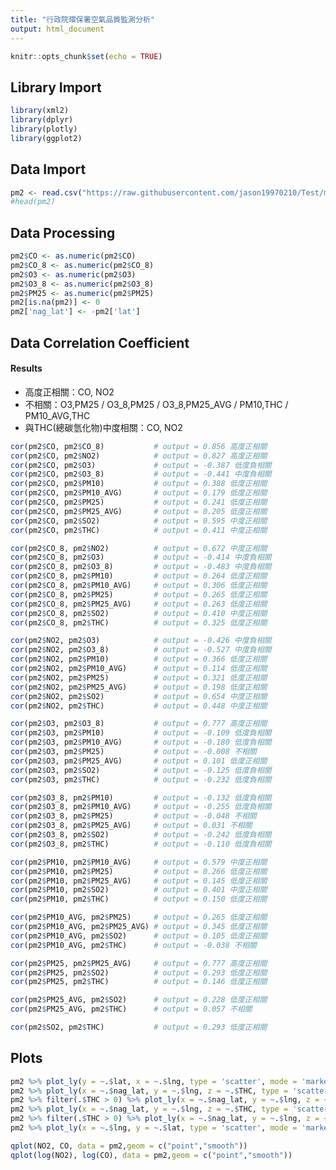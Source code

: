 ```yaml
---
title: "行政院環保署空氣品質監測分析"
output: html_document
---
```


```r
knitr::opts_chunk$set(echo = TRUE)
```

## Library Import

```r
library(xml2)
library(dplyr)
library(plotly)
library(ggplot2)
```

## Data Import
```r
pm2 <- read.csv("https://raw.githubusercontent.com/jason19970210/Test/master/PM25/pm25.csv",stringsAsFactors = F)
#head(pm2)
```

## Data Processing

```r
pm2$CO <- as.numeric(pm2$CO)
pm2$CO_8 <- as.numeric(pm2$CO_8)
pm2$O3 <- as.numeric(pm2$O3)
pm2$O3_8 <- as.numeric(pm2$O3_8)
pm2$PM25 <- as.numeric(pm2$PM25)
pm2[is.na(pm2)] <- 0
pm2['nag_lat'] <- -pm2['lat']
```

## Data Correlation Coefficient

#### Results
- 高度正相關：CO, NO2
- 不相關：O3,PM25 / O3_8,PM25 / O3_8,PM25_AVG / PM10,THC / PM10_AVG,THC
- 與THC(總碳氫化物)中度相關：CO, NO2

```r
cor(pm2$CO, pm2$CO_8)           # output = 0.856 高度正相關
cor(pm2$CO, pm2$NO2)            # output = 0.827 高度正相關
cor(pm2$CO, pm2$O3)             # output = -0.387 低度負相關
cor(pm2$CO, pm2$O3_8)           # output = -0.441 中度負相關
cor(pm2$CO, pm2$PM10)           # output = 0.388 低度正相關
cor(pm2$CO, pm2$PM10_AVG)       # output = 0.179 低度正相關
cor(pm2$CO, pm2$PM25)           # output = 0.241 低度正相關
cor(pm2$CO, pm2$PM25_AVG)       # output = 0.205 低度正相關
cor(pm2$CO, pm2$SO2)            # output = 0.595 中度正相關
cor(pm2$CO, pm2$THC)            # output = 0.411 中度正相關

cor(pm2$CO_8, pm2$NO2)          # output = 0.672 中度正相關
cor(pm2$CO_8, pm2$O3)           # output = -0.414 中度負相關
cor(pm2$CO_8, pm2$O3_8)         # output = -0.483 中度負相關
cor(pm2$CO_8, pm2$PM10)         # output = 0.264 低度正相關
cor(pm2$CO_8, pm2$PM10_AVG)     # output = 0.306 低度正相關
cor(pm2$CO_8, pm2$PM25)         # output = 0.265 低度正相關
cor(pm2$CO_8, pm2$PM25_AVG)     # output = 0.263 低度正相關
cor(pm2$CO_8, pm2$SO2)          # output = 0.410 中度正相關
cor(pm2$CO_8, pm2$THC)          # output = 0.325 低度正相關

cor(pm2$NO2, pm2$O3)            # output = -0.426 中度負相關
cor(pm2$NO2, pm2$O3_8)          # output = -0.527 中度負相關
cor(pm2$NO2, pm2$PM10)          # output = 0.366 低度正相關
cor(pm2$NO2, pm2$PM10_AVG)      # output = 0.114 低度正相關
cor(pm2$NO2, pm2$PM25)          # output = 0.321 低度正相關
cor(pm2$NO2, pm2$PM25_AVG)      # output = 0.198 低度正相關
cor(pm2$NO2, pm2$SO2)           # output = 0.654 中度正相關
cor(pm2$NO2, pm2$THC)           # output = 0.448 中度正相關

cor(pm2$O3, pm2$O3_8)           # output = 0.777 高度正相關
cor(pm2$O3, pm2$PM10)           # output = -0.109 低度負相關
cor(pm2$O3, pm2$PM10_AVG)       # output = -0.180 低度負相關
cor(pm2$O3, pm2$PM25)           # output = -0.008 不相關
cor(pm2$O3, pm2$PM25_AVG)       # output = 0.101 低度正相關
cor(pm2$O3, pm2$SO2)            # output = -0.125 低度負相關
cor(pm2$O3, pm2$THC)            # output = -0.232 低度負相關

cor(pm2$O3_8, pm2$PM10)         # output = -0.132 低度負相關
cor(pm2$O3_8, pm2$PM10_AVG)     # output = -0.255 低度負相關
cor(pm2$O3_8, pm2$PM25)         # output = -0.048 不相關
cor(pm2$O3_8, pm2$PM25_AVG)     # output = 0.031 不相關
cor(pm2$O3_8, pm2$SO2)          # output = -0.242 低度負相關
cor(pm2$O3_8, pm2$THC)          # output = -0.110 低度負相關

cor(pm2$PM10, pm2$PM10_AVG)     # output = 0.579 中度正相關
cor(pm2$PM10, pm2$PM25)         # output = 0.266 低度正相關
cor(pm2$PM10, pm2$PM25_AVG)     # output = 0.145 低度正相關
cor(pm2$PM10, pm2$SO2)          # output = 0.401 中度正相關
cor(pm2$PM10, pm2$THC)          # output = 0.150 低度正相關

cor(pm2$PM10_AVG, pm2$PM25)     # output = 0.265 低度正相關
cor(pm2$PM10_AVG, pm2$PM25_AVG) # output = 0.345 低度正相關
cor(pm2$PM10_AVG, pm2$SO2)      # output = 0.105 低度正相關
cor(pm2$PM10_AVG, pm2$THC)      # output = -0.038 不相關

cor(pm2$PM25, pm2$PM25_AVG)     # output = 0.777 高度正相關
cor(pm2$PM25, pm2$SO2)          # output = 0.293 低度正相關
cor(pm2$PM25, pm2$THC)          # output = 0.146 低度正相關

cor(pm2$PM25_AVG, pm2$SO2)      # output = 0.228 低度正相關
cor(pm2$PM25_AVG, pm2$THC)      # output = 0.057 不相關

cor(pm2$SO2, pm2$THC)           # output = 0.293 低度正相關
```


## Plots
```r
pm2 %>% plot_ly(y = ~.$lat, x = ~.$lng, type = 'scatter', mode = 'markers', color = .$MainPollutant)
pm2 %>% plot_ly(x = ~.$nag_lat, y = ~.$lng, z = ~.$THC, type = 'scatter3d', mode = 'markers', color = .$CO)
pm2 %>% filter(.$THC > 0) %>% plot_ly(x = ~.$nag_lat, y = ~.$lng, z = ~.$THC, type = 'scatter3d', mode = 'markers', color = .$CO)
pm2 %>% plot_ly(x = ~.$nag_lat, y = ~.$lng, z = ~.$THC, type = 'scatter3d', mode = 'markers', color = .$NO2)
pm2 %>% filter(.$THC > 0) %>% plot_ly(x = ~.$nag_lat, y = ~.$lng, z = ~.$THC, type = 'scatter3d', mode = 'markers', color = .$NO2)
pm2 %>% plot_ly(x = ~.$lng, y = ~.$lat, type = 'scatter', mode = 'markers', color = .$THC)

qplot(NO2, CO, data = pm2,geom = c("point","smooth"))
qplot(log(NO2), log(CO), data = pm2,geom = c("point","smooth"))
```
